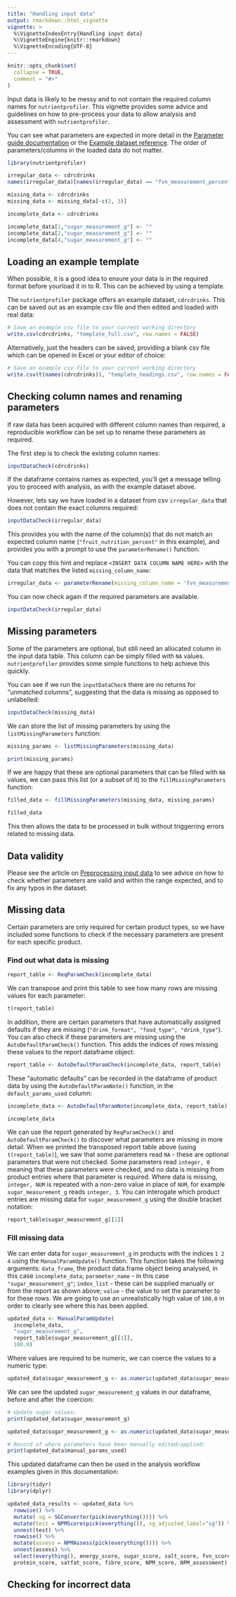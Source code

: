 ```yaml
---
title: "Handling input data"
output: rmarkdown::html_vignette
vignette: >
  %\VignetteIndexEntry{Handling input data}
  %\VignetteEngine{knitr::rmarkdown}
  %\VignetteEncoding{UTF-8}
---
```


```r
knitr::opts_chunk$set(
  collapse = TRUE,
  comment = "#>"
)
```

Input data is likely to be messy and to not contain the required column names for `nutrientprofiler`.
This vignette provides some advice and guidelines on how to pre-process your data to allow analysis
and assessment with `nutrientprofiler`.

You can see what parameters are expected in more detail in the [Parameter guide documentation](../articles/parameter_guide.html) or the [Example dataset reference](../reference/cdrcdrinks.html).
The order of parameters/columns in the loaded data do not matter.

```r
library(nutrientprofiler)

irregular_data <- cdrcdrinks
names(irregular_data)[names(irregular_data) == "fvn_measurement_percent"] <- "fruit_nutrition_percent"

missing_data <- cdrcdrinks
missing_data <- missing_data[-c(2, 3)]

incomplete_data <- cdrcdrinks

incomplete_data[1,"sugar_measurement_g"] <- ""
incomplete_data[2,"sugar_measurement_g"] <- ""
incomplete_data[4,"sugar_measurement_g"] <- ""
```

## Loading an example template

When possible, it is a good idea to ensure your data is in the required format before yourload it in to R. This can be achieved by using a template.

The `nutrientprofiler` package offers an example dataset, `cdrcdrinks`. This can be saved out as an
example csv file and then edited and loaded with real data:

```R
# Save an example csv file to your current working directory
write.csv(cdrcdrinks, "template_full.csv", row.names = FALSE)
```

Alternatively, just the headers can be saved, providing a blank csv file which can be opened in
Excel or your editor of choice:

```R
# Save an example csv file to your current working directory
write.csv(t(names(cdrcdrinks)), "template_headings.csv", row.names = FALSE)
```

## Checking column names and renaming parameters

If raw data has been acquired with different column names than required, a reproducible
workflow can be set up to rename these parameters as required.

The first step is to check the existing column names:

```r
inputDataCheck(cdrcdrinks)
```

If the dataframe contains names as expected, you'll get a message telling you to proceed with analysis,
as with the example dataset above.

However, lets say we have loaded in a dataset from csv `irregular_data` that does not contain the
exact columns required:

```r
inputDataCheck(irregular_data)
```

This provides you with the name of the column(s) that do not match an expected column name
(`"fruit_nutrition_percent"` in this example), and provides you with a prompt to use the
`parameterRename()` function.

You can copy this hint and replace `<INSERT DATA COLUMN NAME HERE>` with the data that matches
the listed `missing_column_name`:

```r
irregular_data <- parameterRename(missing_column_name = 'fvn_measurement_percent', associated_data_column = 'fruit_nutrition_percent', data_frame = irregular_data)
```

You can now check again if the required parameters are available.

```r
inputDataCheck(irregular_data)
```

## Missing parameters

Some of the parameters are optional, but still need an allocated column in the input data table.
This column can be simply filled with `NA` values. `nutrientprofiler` provides some simple functions
to help achieve this quickly.

You can see if we run the `inputDataCheck` there are no returns for "unmatched columns", suggesting
that the data is missing as opposed to unlabelled:

```r
inputDataCheck(missing_data)
```

We can store the list of missing parameters by using the `listMissingParameters` function:
```r
missing_params <- listMissingParameters(missing_data)

print(missing_params)
```

If we are happy that these are optional parameters that can be filled with `NA` values,
we can pass this list (or a subset of it) to the `fillMissingParameters` function:

```r
filled_data <- fillMissingParameters(missing_data, missing_params)

filled_data
```

This then allows the data to be processed in bulk without triggerring errors related to
missing data.

## Data validity

Please see the article on [Preprocessing input data](../articles/preprocessing.html) to see advice on how to check whether parameters are valid and within the range expected, and to fix any typos in the dataset.

## Missing data

Certain parameters are only required for certain product types, so we have included some functions to check if the necessary parameters are present for each specific product.

### Find out what data is missing

```r
report_table <- ReqParamCheck(incomplete_data)
```

We can transpose and print this table to see how many rows are missing values for each parameter:

```r
t(report_table)
```

In addition, there are certain parameters that have automatically assigned defaults if they are missing (`"drink_format", "food_type", "drink_type"`). You can also check if these parameters are missing using the `AutoDefaultParamCheck()` function. This adds the indices of rows missing these values to the report dataframe object:

```r
report_table <- AutoDefaultParamCheck(incomplete_data, report_table)
```

These "automatic defaults" can be recorded in the dataframe of product data by using the `AutoDefaultParamNote()` function, in the `default_params_used` column:

```r
incomplete_data <- AutoDefaultParamNote(incomplete_data, report_table)

incomplete_data
```

We can use the report generated by `ReqParamCheck()` and `AutoDefaultParamCheck()` to discover what parameters are missing in more detail. When we printed the transposed report table above (using `t(report_table)`), we saw that some parameters read `NA` - these are optional parameters that were not checked. Some parameters read `integer, 0` meaning that these parameters were checked, and no data is missing from product entries where that parameter is required. Where data is missing, `integer, NUM` is repeated with a non-zero value in place of `NUM`, for example `sugar_measurement_g` reads `integer, 3`. You can interogate which product entries are missing data for `sugar_measurement_g` using the double bracket notation:

```r
report_table$sugar_measurement_g[[1]]
```

### Fill missing data

We can enter data for `sugar_measurement_g` in products with the indices `1 2 4` using the `ManualParamUpdate()` function. This function takes the following arguments: `data_frame`, the product data.frame object being analysed, in this case `incomplete_data`; `parameter_name` - in this case `"sugar_measurement_g"`; `index_list` - these can be supplied manually or from the report as shown above; `value` - the value to set the parameter to for these rows. We are going to use an unrealistically high value of `100.0` in order to clearly see where this has been applied.

```r
updated_data <- ManualParamUpdate(
  incomplete_data,
  "sugar_measurement_g",
  report_table$sugar_measurement_g[[1]],
  100.0)
```

Where values are required to be numeric, we can coerce the values to a numeric type:
```R
updated_data$sugar_measurement_g <- as.numeric(updated_data$sugar_measurement_g)
```

We can see the updated `sugar_measurement_g` values in our dataframe, before and after the coercion:

```r
# Update sugar values:
print(updated_data$sugar_measurement_g)

updated_data$sugar_measurement_g <- as.numeric(updated_data$sugar_measurement_g)

# Record of where parameters have been manually edited/applied:
print(updated_data$manual_params_used)
```

This updated dataframe can then be used in the analysis workflow examples given in this documentation:

```r
library(tidyr)
library(dplyr)

updated_data_results <- updated_data %>% 
  rowwise() %>% 
  mutate( sg = SGConverter(pick(everything()))) %>% 
  mutate(test = NPMScore(pick(everything()), sg_adjusted_label="sg")) %>% 
  unnest(test) %>% 
  rowwise() %>%
  mutate(assess = NPMAssess(pick(everything()))) %>%
  unnest(assess) %>%
  select(everything(), energy_score, sugar_score, salt_score, fvn_score,
  protein_score, satfat_score, fibre_score, NPM_score, NPM_assessment)
```

## Checking for incorrect data
